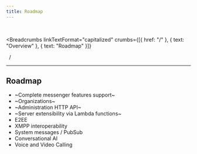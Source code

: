 ```yaml
---
title: Roadmap
---
```


<br />



<Breadcrumbs
  linkTextFormat="capitalized"
  crumbs={[{ href: "/" }, { text: "Overview" }, { text: "Roadmap" }]}
>
  <Icon slot="index" name="seti:powershell" />
  <span slot="separator">&nbsp;&nbsp;/&nbsp;</span>
</Breadcrumbs>

---


## Roadmap

- ~Complete messenger features support~
- ~Organizations~
- ~Administration HTTP API~
- ~Server extensibility via Lambda functions~
- E2EE <Badge text="Soon" variant="caution" size="small"/>
- XMPP interoperability <Badge text="Soon" variant="caution" size="small"/>
- System messages / PubSub
- Conversational AI
- Voice and Video Calling

